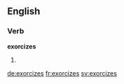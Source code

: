 ==English==

===Verb===
'''exorcizes'''

# {{third-person singular of|exorcize}}

[[de:exorcizes]]
[[fr:exorcizes]]
[[sv:exorcizes]]